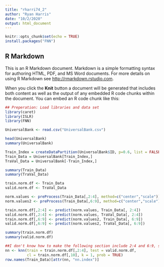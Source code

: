---
title: "rharri74_2"
author: "Ryan Harris"
date: "10/2/2020"
output: html_document
---

```{r setup, include=FALSE}
knitr::opts_chunk$set(echo = TRUE)
install.packages("FNN")
```

## R Markdown

This is an R Markdown document. Markdown is a simple formatting syntax for authoring HTML, PDF, and MS Word documents. For more details on using R Markdown see <http://rmarkdown.rstudio.com>.

When you click the **Knit** button a document will be generated that includes both content as well as the output of any embedded R code chunks within the document. You can embed an R code chunk like this:

```{r UniversalBank Prep}
## Preperation: Load libraries and data set
library(caret)
library(ISLR)
library(FNN)

UniversalBank <- read.csv("UniversalBank.csv")

head(UniversalBank)
summary(UniversalBank)
```


```{r UniversalBank Split 60/40}
Train_Index = createDataPartition(UniversalBank$ID, p=0.6, list = FALSE)
Train_Data = UniversalBank[Train_Index,]
TraVal_Data = UniversalBank[-Train_Index,]

summary(Train_Data)
summary(TraVal_Data)
```

```{r Normalize}
train.norm.df <- Train_Data
valid.norm.df <- TraVal_Data

norm.values <- preProcess(Train_Data[,2:4], method=c("center","scale"))
norm.values2 <- preProcess(Train_Data[,6:9], method=c("center","scale"))

train.norm.df[,2:4] <- predict(norm.values, Train_Data[, 2:4])
valid.norm.df[,2:4] <- predict(norm.values, TraVal_Data[, 2:4])
train.norm.df[,6:9] <- predict(norm.values2, Train_Data[, 6:9])
valid.norm.df[,6:9] <- predict(norm.values2, TraVal_Data[, 6:9])

summary(train.norm.df)
summary(valid.norm.df)
```
```{r kNN}
##I don't know how to make the following section include 2:4 and 6:9, so I just used 2:4. I couldn't get this code to work.
nn <- knn(train = train.norm.df[,2:4], test = valid.norm.df,
          cl = train.norm.df[,10], k = 1, prob = TRUE)
row.names(Train_Data)[attr(nn, "nn.index")]
```